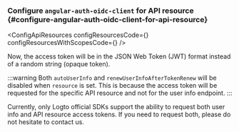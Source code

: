 

### Configure `angular-auth-oidc-client` for API resource \{#configure-angular-auth-oidc-client-for-api-resource}

<ApiResourcesDescription />

<ConfigApiResources
  configResourcesCode={<ConfigResourcesCode />}
  configResourcesWithScopesCode={<ConfigResourcesWithScopesCode />}
/>

Now, the access token will be in the JSON Web Token (JWT) format instead of a random string (opaque token).

:::warning
Both `autoUserInfo` and `renewUserInfoAfterTokenRenew` will be disabled when `resource` is set. This is because the access token will be requested for the specific API resource and not for the user info endpoint.
:::

Currently, only Logto official SDKs support the ability to request both user info and API resource access tokens. If you need to request both, please do not hesitate to contact us.
